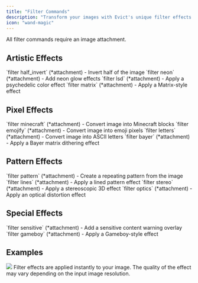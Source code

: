 ```yaml
---
title: "Filter Commands"
description: "Transform your images with Evict's unique filter effects."
icon: "wand-magic"
---
```


<Tip>
  All filter commands require an image attachment.
</Tip>

## Artistic Effects

<CardGroup cols={2}>
  <Card title="Half Invert" icon="circle-half-stroke">
    `filter half_invert` (*attachment) - Invert half of the image
  </Card>
  <Card title="Neon" icon="lightbulb">
    `filter neon` (*attachment) - Add neon glow effects
  </Card>
  <Card title="LSD" icon="rainbow">
    `filter lsd` (*attachment) - Apply a psychedelic color effect
  </Card>
  <Card title="Matrix" icon="binary">
    `filter matrix` (*attachment) - Apply a Matrix-style effect
  </Card>
</CardGroup>

## Pixel Effects

<CardGroup cols={2}>
  <Card title="Minecraft" icon="cube">
    `filter minecraft` (*attachment) - Convert image into Minecraft blocks
  </Card>
  <Card title="Emojify" icon="face-smile">
    `filter emojify` (*attachment) - Convert image into emoji pixels
  </Card>
  <Card title="Letters" icon="font">
    `filter letters` (*attachment) - Convert image into ASCII letters
  </Card>
  <Card title="Bayer" icon="chess-board">
    `filter bayer` (*attachment) - Apply a Bayer matrix dithering effect
  </Card>
</CardGroup>

## Pattern Effects

<CardGroup cols={2}>
  <Card title="Pattern" icon="shapes">
    `filter pattern` (*attachment) - Create a repeating pattern from the image
  </Card>
  <Card title="Lines" icon="bars">
    `filter lines` (*attachment) - Apply a lined pattern effect
  </Card>
  <Card title="Stereo" icon="glasses">
    `filter stereo` (*attachment) - Apply a stereoscopic 3D effect
  </Card>
  <Card title="Optics" icon="eye">
    `filter optics` (*attachment) - Apply an optical distortion effect
  </Card>
</CardGroup>

## Special Effects

<CardGroup cols={1}>
  <Card title="Sensitive" icon="eye-slash">
    `filter sensitive` (*attachment) - Add a sensitive content warning overlay
  </Card>
  <Card title="Gameboy" icon="gamepad">
    `filter gameboy` (*attachment) - Apply a Gameboy-style effect
  </Card>
</CardGroup>

## Examples

<Frame>
  <img src="/images/applications/filter.png" />
</Frame>

<Note>
  Filter effects are applied instantly to your image. The quality of the effect may vary depending on the input image resolution.
</Note>